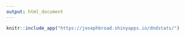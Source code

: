 ```yaml
---
output: html_document
---
```


```r
knitr::include_app("https://josephbroad.shinyapps.io/dndstats/")
```